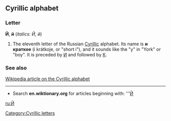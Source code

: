 ==Cyrillic alphabet==
===Letter===
'''Й''', '''й''' (''italics: Й, й'')

#The eleventh letter of the Russian [[Cyrillic]] alphabet. Its name is '''и краткое''' (i krátkoje, or "short i"), and it sounds like the "y" in "York" or "boy". It is preceded by [[И]] and followed by [[К]].

===See also===
[[w:Cyrillic alphabet|Wikipedia article on the Cyrillic alphabet]]

----

*Search '''en.wiktionary.org''' for articles beginning with: '''[http://wiktionary.org/w/wiki.phtml?title=Special:Allpages&from=Й Й]

[[ru:Й]]
[[Category:Cyrillic letters]]